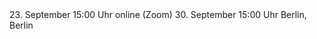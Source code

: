 <Columns cols={2}>
  <Card
    title="KI für Trainer*innen"
    href="https://luma.com/w6pmz0vg"
    arrow="true"
    cta="Jetzt registrieren"
    img="https://images.lumacdn.com/cdn-cgi/image/format=auto,fit=cover,dpr=2,anim=false,background=white,quality=75,width=180,height=180/gallery-images/2b/9d9ee6ac-3d35-4fce-ade7-3f0ee7216dac"
    horizontal
  >
    23. September 15:00 Uhr online (Zoom)
  </Card>
  <Card
    title="Workshop KI im Alltag"
    href="https://luma.com/grskqdfg"
    arrow="true"
    cta="Jetzt registrieren"
    img="https://images.lumacdn.com/cdn-cgi/image/format=auto,fit=cover,dpr=2,anim=false,background=white,quality=75,width=180,height=180/gallery-images/9q/b4220b16-8c45-40a8-bb89-5a63d11523b5"
    horizontal
  >
    30. September 15:00 Uhr Berlin, Berlin
  </Card>
</Columns>